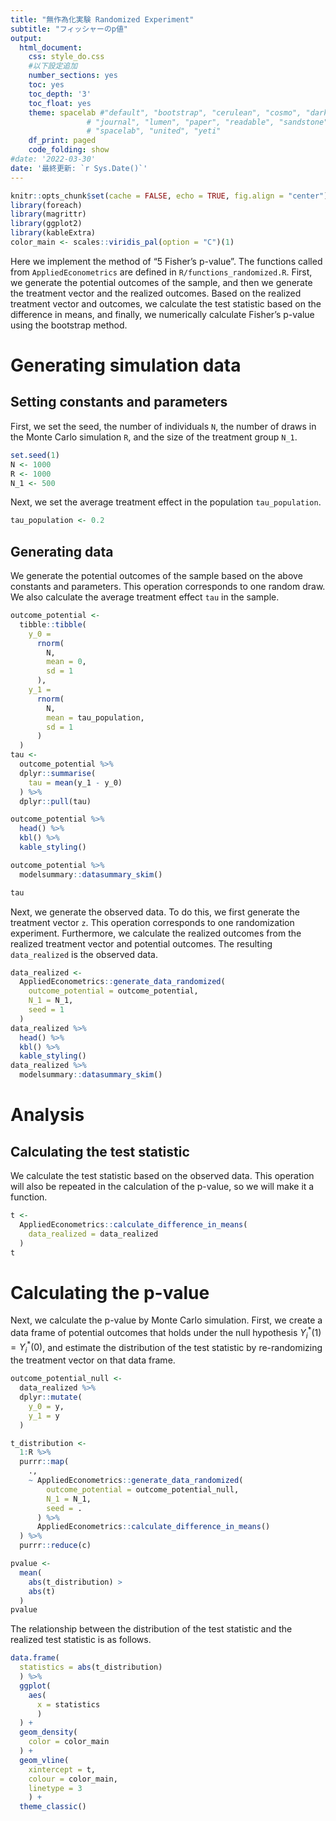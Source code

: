 ```yaml
---
title: "無作為化実験 Randomized Experiment"
subtitle: "フィッシャーのp値"
output: 
  html_document:
    css: style_do.css
    #以下設定追加
    number_sections: yes
    toc: yes
    toc_depth: '3'
    toc_float: yes
    theme: spacelab #"default", "bootstrap", "cerulean", "cosmo", "darkly", "flatly",
                 # "journal", "lumen", "paper", "readable", "sandstone", "simplex",
                 # "spacelab", "united", "yeti"
    df_print: paged
    code_folding: show
#date: '2022-03-30'
date: '最終更新: `r Sys.Date()`'
---
```


```r
knitr::opts_chunk$set(cache = FALSE, echo = TRUE, fig.align = "center")
library(foreach)
library(magrittr)
library(ggplot2)
library(kableExtra)
color_main <- scales::viridis_pal(option = "C")(1)
```

Here we implement the method of "5 Fisher's p-value". The functions called from `AppliedEconometrics` are defined in `R/functions_randomized.R`. First, we generate the potential outcomes of the sample, and then we generate the treatment vector and the realized outcomes. Based on the realized treatment vector and outcomes, we calculate the test statistic based on the difference in means, and finally, we numerically calculate Fisher's p-value using the bootstrap method.

# Generating simulation data

## Setting constants and parameters

First, we set the seed, the number of individuals `N`, the number of draws in the Monte Carlo simulation `R`, and the size of the treatment group `N_1`.

```r
set.seed(1)
N <- 1000
R <- 1000
N_1 <- 500
```

Next, we set the average treatment effect in the population `tau_population`.

```r
tau_population <- 0.2
```

## Generating data

We generate the potential outcomes of the sample based on the above constants and parameters. This operation corresponds to one random draw. We also calculate the average treatment effect `tau` in the sample.

```r
outcome_potential <-
  tibble::tibble(
    y_0 = 
      rnorm(
        N, 
        mean = 0, 
        sd = 1
      ),
    y_1 = 
      rnorm(
        N, 
        mean = tau_population, 
        sd = 1
      )
  )
tau <-
  outcome_potential %>%
  dplyr::summarise(
    tau = mean(y_1 - y_0)
  ) %>%
  dplyr::pull(tau)

outcome_potential %>%
  head() %>%
  kbl() %>%
  kable_styling()

outcome_potential %>%
  modelsummary::datasummary_skim()

tau
```

Next, we generate the observed data. To do this, we first generate the treatment vector `z`. This operation corresponds to one randomization experiment. Furthermore, we calculate the realized outcomes from the realized treatment vector and potential outcomes. The resulting `data_realized` is the observed data.

```r
data_realized <-
  AppliedEconometrics::generate_data_randomized(
    outcome_potential = outcome_potential,
    N_1 = N_1,
    seed = 1
  )
data_realized %>%
  head() %>%
  kbl() %>%
  kable_styling()
data_realized %>%
  modelsummary::datasummary_skim()
```

# Analysis  

## Calculating the test statistic

We calculate the test statistic based on the observed data. This operation will also be repeated in the calculation of the p-value, so we will make it a function.

```r
t <- 
  AppliedEconometrics::calculate_difference_in_means(
    data_realized = data_realized
  )
t
```

# Calculating the p-value

Next, we calculate the p-value by Monte Carlo simulation. First, we create a data frame of potential outcomes that holds under the null hypothesis $Y_i^\ast(1)=Y_i^\ast(0)$, and estimate the distribution of the test statistic by re-randomizing the treatment vector on that data frame.

```r
outcome_potential_null <-
  data_realized %>%
  dplyr::mutate(
    y_0 = y,
    y_1 = y
  )

t_distribution <-
  1:R %>%
  purrr::map(
    .,
    ~ AppliedEconometrics::generate_data_randomized(
        outcome_potential = outcome_potential_null,
        N_1 = N_1,
        seed = .
      ) %>%
      AppliedEconometrics::calculate_difference_in_means()
  ) %>%
  purrr::reduce(c)

pvalue <- 
  mean(
    abs(t_distribution) > 
    abs(t)
  )
pvalue
```

The relationship between the distribution of the test statistic and the realized test statistic is as follows.

```r
data.frame(
  statistics = abs(t_distribution)
  ) %>%
  ggplot(
    aes(
      x = statistics
      )
  ) +
  geom_density(
    color = color_main
  ) +
  geom_vline(
    xintercept = t,
    colour = color_main,
    linetype = 3
    ) +
  theme_classic()
```




